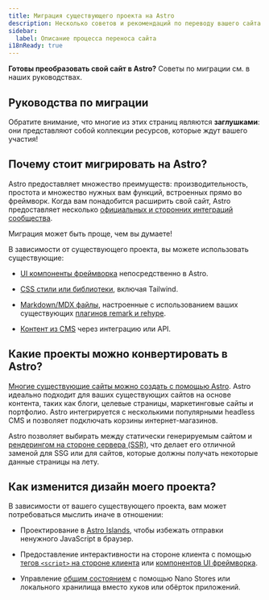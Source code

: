 ```yaml
---
title: Миграция существующего проекта на Astro
description: Несколько советов и рекомендаций по переводу вашего сайта на Astro.
sidebar:
  label: Описание процесса переноса сайта
i18nReady: true
---
```


**Готовы преобразовать свой сайт в Astro?** Советы по миграции см. в наших руководствах.

## Руководства по миграции

<MigrationGuidesNav />

Обратите внимание, что многие из этих страниц являются **заглушками**: они представляют собой коллекции ресурсов, которые ждут вашего участия!

## Почему стоит мигрировать на Astro?

Astro предоставляет множество преимуществ: производительность, простота и множество нужных вам функций, встроенных прямо во фреймворк. Когда вам понадобится расширить свой сайт, Astro предоставляет несколько [официальных и сторонних интеграций сообщества](https://astro.build/integrations).

Миграция может быть проще, чем вы думаете!

В зависимости от существующего проекта, вы можете использовать существующие:

- [UI компоненты фреймворка](/ru/guides/framework-components/) непосредственно в Astro. 

- [CSS стили или библиотеки](/ru/guides/styling/), включая Tailwind.

- [Markdown/MDX файлы](/ru/guides/markdown-content/), настроенные с использованием ваших существующих [плагинов remark и rehype](/ru/guides/markdown-content/#плагины-markdown).

- [Контент из CMS](/ru/guides/cms/) через интеграцию или API.


## Какие проекты можно конвертировать в Astro?

[Многие существующие сайты можно создать с помощью Astro](/ru/concepts/why-astro/). Astro идеально подходит для ваших существующих сайтов на основе контента, таких как блоги, целевые страницы, маркетинговые сайты и портфолио. Astro интегрируется с несколькими популярными headless CMS и позволяет подключать корзины интернет-магазинов.

Astro позволяет выбирать между статически генерируемым сайтом и [рендерингом на стороне сервера (SSR)](/ru/guides/on-demand-rendering/), что делает его отличной заменой для SSG или для сайтов, которые должны получать некоторые данные страницы на лету.

## Как изменится дизайн моего проекта?

В зависимости от вашего существующего проекта, вам может потребоваться мыслить иначе в отношении:

- Проектирование в [Astro Islands](/ru/concepts/islands/#что-такое-островок), чтобы избежать отправки ненужного JavaScript в браузер.

- Предоставление интерактивности на стороне клиента с помощью [тегов `<script>` на стороне клиента](/ru/guides/client-side-scripts/) или [компонентов UI фреймворка](/ru/guides/framework-components/).

- Управление [общим состоянием](/ru/recipes/sharing-state-islands/) с помощью Nano Stores или локального хранилища вместо хуков или обёрток приложений.

